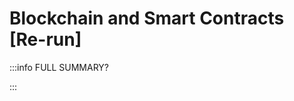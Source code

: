 # Blockchain and Smart Contracts [Re-run]


<DocCardList />

:::info FULL SUMMARY?

<QuestButton
  text="Go To Campaign Page"
  link="https://app.stackup.dev/campaign_page/blockchain-and-smart-contracts-[re-run]"
/>

:::
